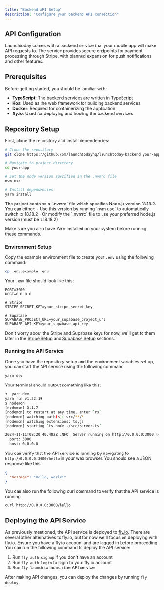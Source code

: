 ```yaml
---
title: "Backend API Setup"
description: "Configure your backend API connection"
---
```


## API Configuration

Launchtoday comes with a backend service that your mobile app will make API requests to. The service provides secure endpoints for payment processing through Stripe, with planned expansion for push notifications and other features.

## Prerequisites

Before getting started, you should be familiar with:

- **TypeScript**: The backend services are written in TypeScript
- **Koa**: Used as the web framework for building backend services
- **Docker**: Required for containerizing the application
- **fly.io**: Used for deploying and hosting the backend services

## Repository Setup

First, clone the repository and install dependencies:

```bash
# Clone the repository
git clone https://github.com/launchtodayhq/launchtoday-backend your-app

# Navigate to project directory
cd your-app

# Set the node version specified in the .nvmrc file
nvm use

# Install dependencies
yarn install
```

<Info>
  The project contains a `.nvmrc` file which specifies Node.js version 18.18.2.
  You can either: - Use this version by running `nvm use` to automatically
  switch to 18.18.2 - Or modify the `.nvmrc` file to use your preferred Node.js
  version (must be ≥18.18.2)
</Info>

Make sure you also have Yarn installed on your system before running these commands.

### Environment Setup

Copy the example environment file to create your `.env` using the following command:

```bash
cp .env.example .env
```

Your `.env` file should look like this:

```
PORT=3000
HOST=0.0.0.0

# Stripe
STRIPE_SECRET_KEY=your_stripe_secret_key

# Supabase
SUPABASE_PROJECT_URL=your_supabase_project_url
SUPABASE_API_KEY=your_supabase_api_key
```

Don't worry about the Stripe and Supabase keys for now, we'll get to them later in the [Stripe Setup](/react-native-cli/stripe) and [Supabase Setup](/react-native-cli/supabase/setup) sections.

### Running the API Service

Once you have the repository setup and the environment variables set up, you can start the API service using the following command:

```bash
yarn dev
```

Your terminal should output something like this:

```bash
➜  yarn dev
yarn run v1.22.19
$ nodemon
[nodemon] 3.1.7
[nodemon] to restart at any time, enter `rs`
[nodemon] watching path(s): src/**/*
[nodemon] watching extensions: ts,js
[nodemon] starting `ts-node ./src/server.ts`

2024-11-11T08:20:40.482Z INFO  Server running on http://0.0.0.0:3000 ✨
  port: 3000
  host: 0.0.0.0
```

You can verify that the API service is running by navigating to `http://0.0.0.0:3000/hello` in your web browser. You should see a JSON response like this:

```json
{
  "message": "Hello, world!"
}
```

You can also run the following curl command to verify that the API service is running:

```bash
curl http://0.0.0.0:3000/hello
```

## Deploying the API Service

As previously mentioned, the API service is deployed to [fly.io](https://fly.io). There are several other alternatives to fly.io, but for now we'll focus on deploying with fly.io. Ensure you have a
fly.io account and are logged in before proceeding. You can run the following command to deploy the API service:

1. Run `fly auth signup` if you don't have an account
2. Run `fly auth login` to login to your fly.io account
3. Run `fly launch` to launch the API service

After making API changes, you can deploy the changes by running `fly deploy`.

